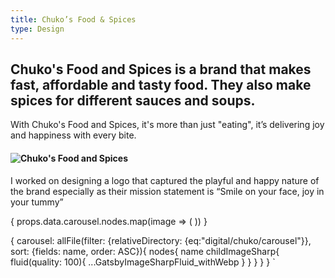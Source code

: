 ```yaml
---
title: Chuko’s Food & Spices
type: Design
---
```















## Chuko's Food and Spices is a brand that makes fast, affordable and tasty food. They also make spices for different sauces and soups.

With Chuko's Food and Spices, it's more than just "eating", it’s delivering joy and happiness with every bite.

#### ![Chuko's Food and Spices](../../../../assets/images/digital/chuko/chuko.png)

I worked on designing a logo that captured the playful and happy nature of the brand especially as their mission statement is “Smile on your face, joy in your tummy”

<Carousel marginBottom={50}>
  {
    props.data.carousel.nodes.map(image => (
      <ArticleCarouselItem
        fluid={image.childImageSharp.fluid}
    />
    ))
  }
</Carousel>

 {
  carousel: allFile(filter: {relativeDirectory: {eq:"digital/chuko/carousel"}}, sort: {fields: name, order: ASC}){
      nodes{
        name
        childImageSharp{
          fluid(quality: 100){
              ...GatsbyImageSharpFluid_withWebp
          }
        }
      }
    }
 }
`
